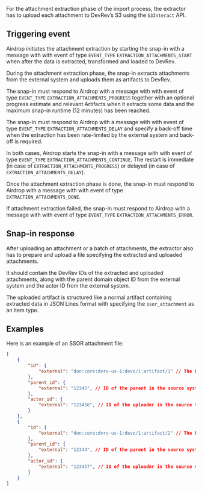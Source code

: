 For the attachment extraction phase of the import process, the extractor has to upload each attachment to DevRev’s S3
using the `S3Interact` API.

## Triggering event

Airdrop initiates the attachment extraction by starting the snap-in with a message with with event of type `EVENT_TYPE` `EXTRACTION_ATTACHMENTS_START`
when after the data is extracted, transformed and loaded to DevRev.

During the attachment extraction phase,
the snap-in extracts attachments from the external system and uploads them as artifacts to DevRev.

The snap-in must respond to Airdrop with a message with with event of type `EVENT_TYPE` `EXTRACTION_ATTACHMENTS_PROGRESS` together with an optional progress estimate and relevant Artifacts
when it extracts some data and the maximum snap-in runtime (12 minutes) has been reached.

The snap-in must respond to Airdrop with a message with with event of type `EVENT_TYPE` `EXTRACTION_ATTACHMENTS_DELAY` and specify a back-off time
when the extraction has been rate-limited by the external system and back-off is required.

In both cases, Airdrop starts the snap-in with a message with with event of type `EVENT_TYPE` `EXTRACTION_ATTACHMENTS_CONTINUE`.
The restart is immediate (in case of `EXTRACTION_ATTACHMENTS_PROGRESS`) or delayed
(in case of `EXTRACTION_ATTACHMENTS_DELAY`).

Once the attachment extraction phase is done, the snap-in must respond to Airdrop with a message with with event of type `EXTRACTION_ATTACHMENTS_DONE`.

If attachment extraction failed, the snap-in must respond to Airdrop with a message with with event of type `EVENT_TYPE` `EXTRACTION_ATTACHMENTS_ERROR`.

## Snap-in response

After uploading an attachment or a batch of attachments, the extractor also has to prepare and upload a file specifying
the extracted and uploaded attachments.

It should contain the DevRev IDs of the extracted and uploaded attachments, along with the parent domain object ID
from the external system and the actor ID from the external system.

The uploaded artifact is structured like a normal artifact containing extracted data in JSON Lines format with specifying the
`ssor_attachment` as an item type.

## Examples

Here is an example of an SSOR attachment file:
```json
[
	{
		"id": {
			"external": "don:core:dvrv-us-1:devo/1:artifact/1" // The DON of the uploaded artifact
		},
		"parent_id": {
			"external": "12345", // ID of the parent in the source system
		},
		"actor_id": {
			"external": "123456", // ID of the uploader in the source system
		}
	},
	{
		"id": {
			"external": "don:core:dvrv-us-1:devo/1:artifact/2" // The DON of the uploaded artifact
		},
		"parent_id": {
			"external": "12344", // ID of the parent in the source system
		},
		"actor_id": {
			"external": "123457", // ID of the uploader in the source system
		}
	}
]
```
